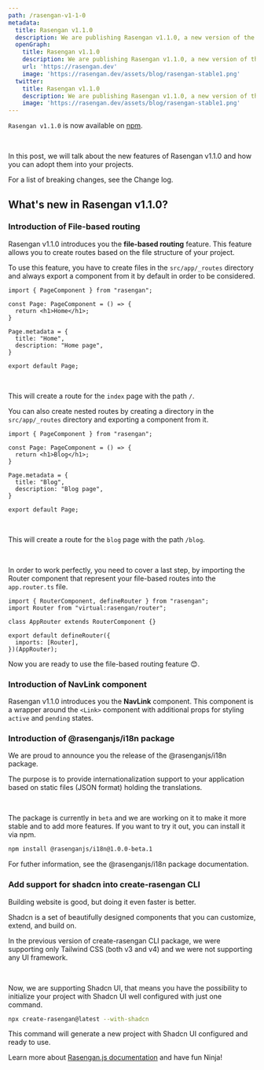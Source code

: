 ```yaml
---
path: /rasengan-v1-1-0
metadata: 
  title: Rasengan v1.1.0
  description: We are publishing Rasengan v1.1.0, a new version of the framework that introduces you the file-based routing feature.
  openGraph:
    title: Rasengan v1.1.0
    description: We are publishing Rasengan v1.1.0, a new version of the framework that introduces you the file-based routing feature.
    url: 'https://rasengan.dev'
    image: 'https://rasengan.dev/assets/blog/rasengan-stable1.png'
  twitter:
    title: Rasengan v1.1.0
    description: We are publishing Rasengan v1.1.0, a new version of the framework that introduces you the file-based routing feature.
    image: 'https://rasengan.dev/assets/blog/rasengan-stable1.png'
---
```



<BlogDetailsHeader />

`Rasengan v1.1.0` is now available on [npm](https://www.npmjs.com/package/rasengan).

<br />

In this post, we will talk about the new features of Rasengan v1.1.0 and how you can adopt them into your projects.

For a list of breaking changes, see the Change log.

## What's new in Rasengan v1.1.0?

### Introduction of File-based routing

Rasengan v1.1.0 introduces you the <Link to="/docs/routing/file-based-routing">**file-based routing**</Link> feature. This feature allows you to create routes based on the file structure of your project.
<br />

To use this feature, you have to create files in the `src/app/_routes` directory and always export a component from it by default in order to be considered.

```tsx title="src/app/_routes/index.page.tsx" showLineNumbers
import { PageComponent } from "rasengan";

const Page: PageComponent = () => {
  return <h1>Home</h1>;
}

Page.metadata = {
  title: "Home",
  description: "Home page",
}

export default Page;
```
<br />

This will create a route for the `index` page with the path `/`.
<br />

You can also create nested routes by creating a directory in the `src/app/_routes` directory and exporting a component from it.
```tsx title="src/app/_routes/blog/index.page.tsx" showLineNumbers
import { PageComponent } from "rasengan";

const Page: PageComponent = () => {
  return <h1>Blog</h1>;
}

Page.metadata = {
  title: "Blog",
  description: "Blog page",
}

export default Page;
```
<br />

This will create a route for the `blog` page with the path `/blog`.

<br />

In order to work perfectly, you need to cover a last step, by importing the Router component that represent your file-based routes into the `app.router.ts` file.

```tsx title="src/app/app.router.ts" showLineNumbers {2,7}
import { RouterComponent, defineRouter } from "rasengan";
import Router from "virtual:rasengan/router";

class AppRouter extends RouterComponent {}

export default defineRouter({
  imports: [Router],
})(AppRouter);
```

Now you are ready to use the file-based routing feature 😊.

<AlertWithLink 
  status="info"
  title="Learn more about File-based routing"
  link="/docs/routing/file-based-routing"
/>

### Introduction of NavLink component

Rasengan v1.1.0 introduces you the <Link to="/docs/api-reference/components/navlink">**NavLink**</Link> component. This component is a wrapper around the `<Link>` component with additional props for styling `active` and `pending` states.


### Introduction of @rasenganjs/i18n package

We are proud to announce you the release of the <Link to="/packages/i18n">@rasenganjs/i18n</Link> package.

The purpose is to provide internationalization support to your application based on static files (JSON format) holding the translations.

<br />

The package is currently in `beta` and we are working on it to make it more stable and to add more features. If you want to try it out, you can install it via npm.

```bash title="Terminal"
npm install @rasenganjs/i18n@1.0.0-beta.1
```

For futher information, see the <Link to="/packages/i18n">@rasenganjs/i18n</Link> package documentation.

### Add support for shadcn into create-rasengan CLI

Building website is good, but doing it even faster is better.

<Link to="https://ui.shadcn.com" target="_blank">Shadcn</Link> is a set of beautifully designed components that you can customize, extend, and build on.

<br />

In the previous version of <Link to="/packages/create-rasengan">create-rasengan CLI</Link> package, we were supporting only Tailwind CSS (both v3 and v4) and we were not supporting any UI framework.

<br />

Now, we are supporting Shadcn UI, that means you have the possibility to initialize your project with Shadcn UI well configured with just one command.

```bash title="Terminal"
npx create-rasengan@latest --with-shadcn
```

This command will generate a new project with Shadcn UI configured and ready to use.

<AlertWithLink 
  status="info"
  title="Learn more about this feature"
  link="/packages/create-rasengan#with-shadcn-(--with-shadcn)"
/>

Learn more about [Rasengan.js documentation](/docs/getting-started/introduction) and have fun Ninja!